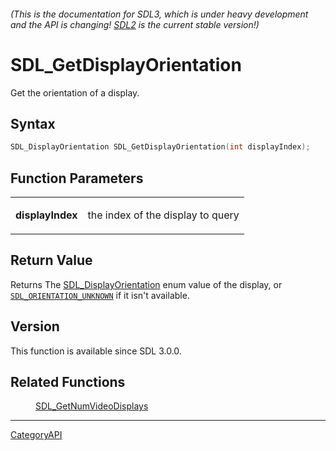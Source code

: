 ====== (This is the documentation for SDL3, which is under heavy development and the API is changing! [https://wiki.libsdl.org/ SDL2] is the current stable version!) ======
= SDL_GetDisplayOrientation =

Get the orientation of a display.

== Syntax ==

<syntaxhighlight lang='c'>
SDL_DisplayOrientation SDL_GetDisplayOrientation(int displayIndex);
</syntaxhighlight>

== Function Parameters ==

{|
|'''displayIndex'''
|the index of the display to query
|}

== Return Value ==

Returns The [[SDL_DisplayOrientation]] enum value of the display, or
<code>[[SDL_ORIENTATION_UNKNOWN]]</code> if it isn't available.

== Version ==

This function is available since SDL 3.0.0.

== Related Functions ==

:[[SDL_GetNumVideoDisplays]]

----
[[CategoryAPI]]


